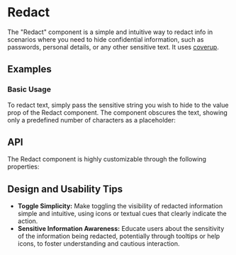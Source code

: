 
<Meta of={RedactStories} />

# Redact
The "Redact" component is a simple and intuitive way to redact info in scenarios where you need to hide confidential information, such as passwords, personal details, or any other sensitive text.
It uses [coverup](https://www.npmjs.com/package/coverup).

## Examples
### Basic Usage
To redact text, simply pass the sensitive string you wish to hide to the value prop of the Redact component. 
The component obscures the text, showing only a predefined number of characters as a placeholder:
<ToggleCanvas of={RedactStories.Basic} storybook="components-data-redact--basic" />

## API
The Redact component is highly customizable through the following properties:
<PropsTable name="Redact" />

## Design and Usability Tips

- **Toggle Simplicity:** Make toggling the visibility of redacted information simple and intuitive, using icons or textual cues that clearly indicate the action.
- **Sensitive Information Awareness:** Educate users about the sensitivity of the information being redacted, potentially through tooltips or help icons, to foster understanding and cautious interaction.